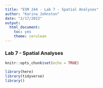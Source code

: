 ```yaml
---
title: "ESM 244 - Lab 7 - Spatial Analyses"
author: "Karina Johnston"
date: "2/17/2022"
output: 
  html_document: 
    toc: yes
    theme: cerulean
---
```


### Lab 7 - Spatial Analyses

```r
knitr::opts_chunk$set(echo = TRUE)

library(here)
library(tidyverse)
library()

```




